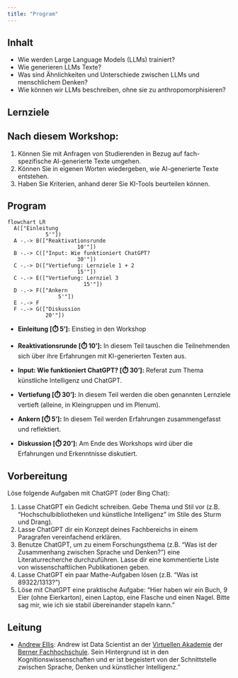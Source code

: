 ```yaml
---
title: "Program"
---
```

<!-- In this workshop, we will investigate how Large Language Models (LLMs) are trained, how they produce text, and what they are capable of. We will also discuss similarities and differences between LLMs and human thought processes. As LLMs become increasingly human-like in their performance, it is important to develop effective ways to describe their behaviour. We will discuss high-level concepts that allow us think about LLMs without falling into the trap of anthropomorphism. -->

## Inhalt

- Wie werden Large Language Models (LLMs) trainiert?
- Wie generieren LLMs Texte?
- Was sind Ähnlichkeiten und Unterschiede zwischen LLMs und menschlichem Denken?
- Wie können wir LLMs beschreiben, ohne sie zu anthropomorphisieren?

## Lernziele
:::{.callout-tip}
## Nach diesem Workshop:
1) Können Sie mit Anfragen von Studierenden in Bezug auf fach-spezifische AI-generierte Texte umgehen.
2) Können Sie in eigenen Worten wiedergeben, wie AI-generierte Texte entstehen.
3) Haben Sie Kriterien, anhand derer Sie KI-Tools beurteilen können.
:::

<!-- 
- Modell
- Zweck des Tools
- Zielgruppe
- Datenschutz
- Herausgeber + Preismodell
- Offenheit des Codes 
-->

## Program

```mermaid
flowchart LR
  A(["Einleitung
            5'"]) 
  A -.-> B(["Reaktivationsrunde 
                      10'"]) 
  B -.-> C(["Input: Wie funktioniert ChatGPT? 
                      30'"])
  C -.-> D(["Vertiefung: Lernziele 1 + 2 
                      15'"]) 
  C -.-> E(["Vertiefung: Lernziel 3 
                        15'"]) 
  D -.-> F(["Ankern 
                5'"]) 
  E -.-> F
  F -.-> G(["Diskussion 
            20'"])
```

- __Einleitung [⏱️ 5']:__ Einstieg in den Workshop
- __Reaktivationsrunde [⏱️ 10']:__ In diesem Teil tauschen die Teilnehmenden sich über ihre Erfahrungen mit KI-generierten Texten aus.
- __Input: Wie funktioniert ChatGPT? [⏱️ 30']:__ Referat zum Thema künstliche Intelligenz und ChatGPT.
- __Vertiefung [⏱️ 30']:__ In diesem Teil werden die oben genannten Lernziele vertieft (alleine, in Kleingruppen und im Plenum).

- __Ankern [⏱️ 5']:__ In diesem Teil werden Erfahrungen zusammengefasst und reflektiert.
- __Diskussion [⏱️ 20']:__ Am Ende des Workshops wird über die Erfahrungen und Erkenntnisse diskutiert.


## Vorbereitung

Löse folgende Aufgaben mit ChatGPT (oder Bing Chat):

1.	Lasse ChatGPT ein Gedicht schreiben. Gebe Thema und Stil vor (z.B. "Hochschulbibliotheken und künstliche Intelligenz" im Stile des Sturm und Drang).
2.	Lasse ChatGPT dir ein Konzept deines Fachbereichs in einem Paragrafen vereinfachend erklären. 
3.	Benutze ChatGPT, um zu einem Forschungsthema (z.B. "Was ist der Zusammenhang zwischen Sprache und Denken?") eine Literaturrecherche durchzuführen. Lasse dir eine kommentierte Liste von wissenschaftlichen Publikationen geben.
4.	Lasse ChatGPT ein paar Mathe-Aufgaben lösen (z.B. "Was ist 89322/1313?")
5.	Löse mit ChatGPT eine praktische Aufgabe: "Hier haben wir ein Buch, 9 Eier (ohne Eierkarton), einen Laptop, eine Flasche und einen Nagel. Bitte sag mir, wie ich sie stabil übereinander stapeln kann."



<!-- ## Tutorials

- [0: Instructions](instructions.qmd). Some instructions on the tools used in the workshop. It would be handy to read this before the workshop starts!
- [1: What is ChatGPT and how does is work?](pages/chatgpt.qmd). A brief introduction to the ChatGPT model, and how it works.
- [2: How do you use ChatGPT?](pages/prompting.qmd). A discussion of what can do, and how to use it correctly.
- [3: Concepts for thinking about ChatGPT](pages/concepts.qmd). A discussion of how to think about ChatGPT, and how it is similar and different to human thought. -->

<!-- ## Quick Start Guide

Qui exercitation voluptate aute Lorem veniam do amet consequat cillum culpa consectetur ea laboris. Dolor occaecat nisi nulla officia occaecat ut enim incididunt non nisi officia duis sint eu. Ad anim aute eu est. Laboris consequat voluptate veniam Lorem voluptate est. Veniam qui cillum nulla ex pariatur non ex nisi ut deserunt quis magna voluptate deserunt occaecat. In mollit ipsum cupidatat nostrud cupidatat ut eiusmod. -->


## Leitung

- [Andrew Ellis](https://www.bfh.ch/en/about-bfh/people/a3xvoqozosua/): 
Andrew ist Data Scientist an der [Virtuellen Akademie](https://virtuelleakademie.ch/) der [Berner Fachhochschule](https://www.bfh.ch/en/). Sein Hintergrund ist in den Kognitionswissenschaften und er ist begeistert von der Schnittstelle zwischen Sprache, Denken und künstlicher Intelligenz."


<!-- ```{mermaid}
journey
    %% title Program
    section Teil 1
      Einführung: 3: Andrew
    section Teil 2
      Reaktivationsrunde: 7: Teilnehmer
    section Teil 3
      Wie funktioniert ChatGPT?: 4: Andrew
    section Teil 4
      Lernziele 1 + 2: 7: Teilnehmer
      Lernziel 3: 7: Teilnehmer
    section Teil 5
      Ankern: 3: Andrew
    section Teil 6
      Diskussion: 7: Andrew, Teilnehmer
``` -->